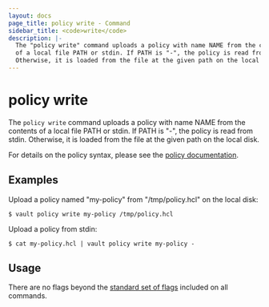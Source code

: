 ```yaml
---
layout: docs
page_title: policy write - Command
sidebar_title: <code>write</code>
description: |-
  The "policy write" command uploads a policy with name NAME from the contents
  of a local file PATH or stdin. If PATH is "-", the policy is read from stdin.
  Otherwise, it is loaded from the file at the given path on the local disk.
---
```


# policy write

The `policy write` command uploads a policy with name NAME from the contents of
a local file PATH or stdin. If PATH is "-", the policy is read from stdin.
Otherwise, it is loaded from the file at the given path on the local disk.

For details on the policy syntax, please see the [policy
documentation](/docs/concepts/policies).

## Examples

Upload a policy named "my-policy" from "/tmp/policy.hcl" on the local disk:

```shell-session
$ vault policy write my-policy /tmp/policy.hcl
```

Upload a policy from stdin:

```shell-session
$ cat my-policy.hcl | vault policy write my-policy -
```

## Usage

There are no flags beyond the [standard set of flags](/docs/commands)
included on all commands.
